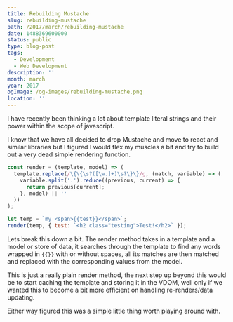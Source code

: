 ```yaml
---
title: Rebuilding Mustache
slug: rebuilding-mustache
path: /2017/march/rebuilding-mustache
date: 1488369600000
status: public
type: blog-post
tags:
  - Development
  - Web Development
description: ''
month: march
year: 2017
ogImage: /og-images/rebuilding-mustache.png
location: ''
---
```



I have recently been thinking a lot about template literal strings and their
power within the scope of javascript.

I know that we have all decided to drop Mustache and move to react and similar
libraries but I figured I would flex my muscles a bit and try to build out a
very dead simple rendering function.

```js
const render = (template, model) => (
  template.replace(/\{\{\s?([\w.]+)\s?\}\}/g, (match, variable) => (
    variable.split('.').reduce((previous, current) => {
      return previous[current];
    }, model) || ''
  ))
);

let temp = `my <span>{{test}}</span>`;
render(temp, { test: `<h2 class="testing">Test!</h2>` });
```

Lets break this down a bit. The render method takes in a template and a model or
store of data, it searches through the template to find any words wrapped in
`{{}}` with or without spaces, all its matches are then matched and replaced
with the corresponding values from the model.

This is just a really plain render method, the next step up beyond this would be
to start caching the template and storing it in the VDOM, well only if we wanted
this to become a bit more efficient on handling re-renders/data updating.

Either way figured this was a simple little thing worth playing around with.

